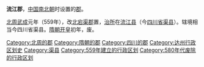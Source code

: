 '''流江郡'''，[[中国|中国]][[南北朝|南北朝]]时设置的[[郡|郡]]。

[[北周|北周]][[武成_(北周)|武成]]元年（559年），改[[北宕渠郡|北宕渠郡]]置，[[治所|治所]]在[[流江县|流江县]]（今[[四川省|四川省]][[渠县|渠县]]）。辖境相当今四川省渠县。[[隋朝|隋朝]][[开皇|开皇]]初年，废。

{{四川行政区划小作品}}
{{DEFAULTSORT:L}}
[[Category:北周的郡|Category:北周的郡]]
[[Category:隋朝的郡|Category:隋朝的郡]]
[[Category:四川的郡|Category:四川的郡]]
[[Category:达州行政区划史|Category:达州行政区划史]]
[[Category:渠县|Category:渠县]]
[[Category:559年建立的行政区划|Category:559年建立的行政区划]]
[[Category:580年代废除的行政区划|Category:580年代废除的行政区划]]